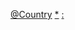 {{Categories by country|nocat}}

[[Category:亞洲事件|@Country]]
[[Category:各国事件|*]]
[[Category:亞洲各國歷史|:]]